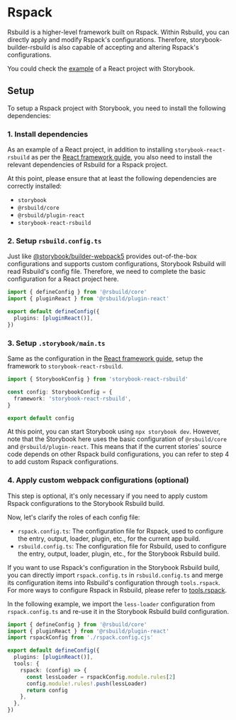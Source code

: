 
# Rspack

Rsbuild is a higher-level framework built on Rspack. Within Rsbuild, you can directly apply and modify Rspack's configurations. Therefore, storybook-builder-rsbuild is also capable of accepting and altering Rspack's configurations.

You could check the [example](https://github.com/rspack-contrib/storybook-rsbuild/tree/main/sandboxes/rspack-react-18) of a React project with Storybook.

## Setup

To setup a Rspack project with Storybook, you need to install the following dependencies:

### 1. Install dependencies

As an example of a React project, in addition to installing `storybook-react-rsbuild` as per the [React framework guide](/guide/framework/react), you also need to install the relevant dependencies of Rsbuild for a Rspack project.

<PackageManagerTabs command="install @rsbuild/core @rsbuild/plugin-react -D" />

At this point, please ensure that at least the following dependencies are correctly installed:

- `storybook`
- `@rsbuild/core`
- `@rsbuild/plugin-react`
- `storybook-react-rsbuild`

### 2. Setup `rsbuild.config.ts`

Just like [@storybook/builder-webpack5](https://storybook.js.org/docs/builders/webpack#import-a-custom-webpack-configuration) provides out-of-the-box configurations and supports custom configurations, Storybook Rsbuild will read Rsbuild's config file. Therefore, we need to complete the basic configuration for a React project here.

```ts title=rsbuild.config.ts
import { defineConfig } from '@rsbuild/core'
import { pluginReact } from '@rsbuild/plugin-react'

export default defineConfig({
  plugins: [pluginReact()],
})
```

### 3. Setup `.storybook/main.ts`

Same as the configuration in the [React framework guide](/guide/framework/react.html#setup-storybookmaints), setup the framework to `storybook-react-rsbuild`.

```ts title=.storybook/main.ts
import { StorybookConfig } from 'storybook-react-rsbuild'

const config: StorybookConfig = {
  framework: 'storybook-react-rsbuild',
}

export default config
```

At this point, you can start Storybook using `npx storybook dev`. However, note that the Storybook here uses the basic configuration of `@rsbuild/core` and `@rsbuild/plugin-react`. This means that if the current stories' source code depends on other Rspack build configurations, you can refer to step 4 to add custom Rspack configurations.

### 4. Apply custom webpack configurations (optional)

This step is optional, it's only necessary if you need to apply custom Rspack configurations to the Storybook Rsbuild build.

Now, let's clarify the roles of each config file:

- `rspack.config.ts`: The configuration file for Rspack, used to configure the entry, output, loader, plugin, etc., for the current app build.
- `rsbuild.config.ts`: The configuration file for Rsbuild, used to configure the entry, output, loader, plugin, etc., for the Storybook Rsbuild build.

If you want to use Rspack's configuration in the Storybook Rsbuild build, you can directly import `rspack.config.ts` in `rsbuild.config.ts` and merge its configuration items into Rsbuild's configuration through `tools.rspack`. For more ways to configure Rspack in Rsbuild, please refer to [tools.rspack](https://rsbuild.dev/config/tools/rspack).

In the following example, we import the `less-loader` configuration from `rspack.config.ts` and re-use it in the Storybook Rsbuild build configuration.

```ts title=rsbuild.config.ts {3,7-13}
import { defineConfig } from '@rsbuild/core'
import { pluginReact } from '@rsbuild/plugin-react'
import rspackConfig from './rspack.config.cjs'

export default defineConfig({
  plugins: [pluginReact()],
  tools: {
    rspack: (config) => {
      const lessLoader = rspackConfig.module.rules[2]
      config.module!.rules!.push(lessLoader)
      return config
    },
  },
})
```
